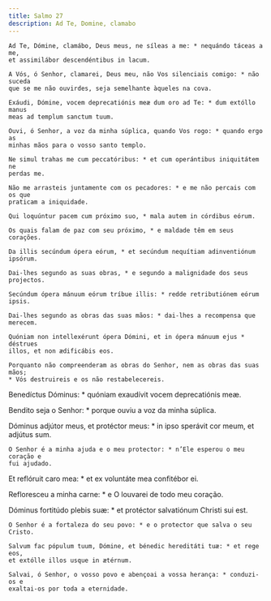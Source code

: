 ```yaml
---
title: Salmo 27
description: Ad Te, Domine, clamabo
---
```


<div class="side-by-side not-content">

    Ad Te, Dómine, clamábo, Deus meus, ne síleas a me: * nequándo táceas a me,
    et assimilábor descendéntibus in lacum.

    A Vós, ó Senhor, clamarei, Deus meu, não Vos silenciais comigo: * não suceda
    que se me não ouvirdes, seja semelhante àqueles na cova.

    Exáudi, Dómine, vocem deprecatiónis meæ dum oro ad Te: * dum extóllo manus
    meas ad templum sanctum tuum.

    Ouvi, ó Senhor, a voz da minha súplica, quando Vos rogo: * quando ergo as
    minhas mãos para o vosso santo templo.

    Ne simul trahas me cum peccatóribus: * et cum operántibus iniquitátem ne
    perdas me.

    Não me arrasteis juntamente com os pecadores: * e me não percais com os que
    praticam a iniquidade.

    Qui loquúntur pacem cum próximo suo, * mala autem in córdibus eórum.

    Os quais falam de paz com seu próximo, * e maldade têm em seus corações.

    Da illis secúndum ópera eórum, * et secúndum nequítiam adinventiónum
    ipsórum.

    Dai-lhes segundo as suas obras, * e segundo a malignidade dos seus
    projectos.

    Secúndum ópera mánuum eórum tríbue illis: * redde retributiónem eórum ipsis.

    Dai-lhes segundo as obras das suas mãos: * dai-lhes a recompensa que
    merecem.

    Quóniam non intellexérunt ópera Dómini, et in ópera mánuum ejus * déstrues
    illos, et non ædificábis eos.

    Porquanto não compreenderam as obras do Senhor, nem as obras das suas mãos;
    * Vós destruireis e os não restabelecereis.
  </span>

Benedíctus Dóminus: * quóniam exaudívit vocem deprecatiónis meæ.

Bendito seja o Senhor: * porque ouviu a voz da minha súplica.

  <span>
    Dóminus adjútor meus, et protéctor meus: * in ipso sperávit cor meum, et
    adjútus sum.

    O Senhor é a minha ajuda e o meu protector: * n’Ele esperou o meu coração e
    fui ajudado.
  </span>

Et reflóruit caro mea: * et ex voluntáte mea confitébor ei.

Refloresceu a minha carne: * e O louvarei de todo meu coração.

  <span>
    Dóminus fortitúdo plebis suæ: * et protéctor salvatiónum Christi sui est.

    O Senhor é a fortaleza do seu povo: * e o protector que salva o seu Cristo.

    Salvum fac pópulum tuum, Dómine, et bénedic hereditáti tuæ: * et rege eos,
    et extólle illos usque in ætérnum.

    Salvai, ó Senhor, o vosso povo e abençoai a vossa herança: * conduzi-os e
    exaltai-os por toda a eternidade.

</div>
